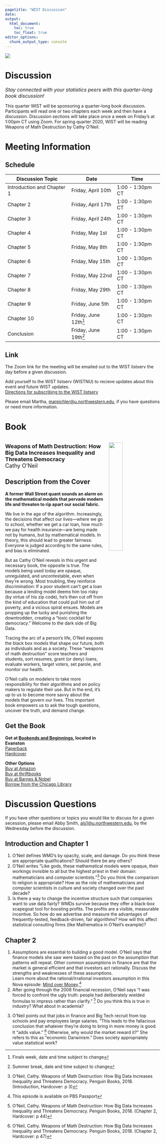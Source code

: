 ```yaml
---
pagetitle: "WIST Discussion"
date: 
output:
  html_document:
    toc: true
    toc_float: true
editor_options: 
  chunk_output_type: console
---
```

<img src="WIST-withname.png" /> 

<h1> Discussion </h1> 
<font size=3> <i> Stay connected with your statistics peers with this quarter-long book discussion! </i> </font>   

This quarter WIST will be sponsoring a quarter-long book discussion.  Participants will read one or two chapters each week and then have a discussion.  Discussion sections will take place once a week on Friday's at 1:00pm CT using Zoom.  For spring quarter 2020, WIST will be reading Weapons of Math Destruction by Cathy O'Neil.  

<h1> Meeting Information </h1> 


<h2> Schedule </h2> 

Discussion Topic | Date | Time  
----|---|-------  
Introduction and Chapter 1 | Friday, April 10th | 1:00 - 1:30pm CT   
Chapter 2 | Friday, April 17th  | 1:00 - 1:30pm CT     
Chapter 3 | Friday, April 24th  | 1:00 - 1:30pm CT     
Chapter 4 | Friday, May 1st     | 1:00 - 1:30pm CT     
Chapter 5 | Friday, May 8th     | 1:00 - 1:30pm CT     
Chapter 6 | Friday, May 15th    | 1:00 - 1:30pm CT     
Chapter 7 | Friday, May 22nd    | 1:00 - 1:30pm CT     
Chapter 8 | Friday, May 29th    | 1:00 - 1:30pm CT     
Chapter 9 | Friday, June 5th    | 1:00 - 1:30pm CT    
Chapter 10 | Friday, June 12th[^final] | 1:00 - 1:30pm CT   
Conclusion | Friday, June 19th[^break]  | 1:00 - 1:30pm CT     
  
[^final]: Finals week, date and time subject to change
[^break]: Summer break, date and time subject to change

<h2> Link </h2> 
The Zoom link for the meeting will be emailed out to the WIST listserv the day before a given discussion.  

Add yourself to the WIST listserv (WISTNU) to recieve updates about this event and future WIST updates.  
[Directions for subscribing to the WIST listserv](Listserv.pdf)

Please email Martha, <a href="mailto:mareichler@u.northwestern.edu"> mareichler@u.northwestern.edu</a>, if you have questions or need more information. 


<h1> Book </h1>  
<img alt = '' width='30%' src="Cover-WeaponsofMathDestruction.jpg" align="right" style="margin:15px;"/>  
<font size = 4> <b>Weapons of Math Destruction: How Big Data Increases Inequality and Threatens Democracy </b> </font>  
<font size = 4> Cathy O'Neil </font> 

<h2> Description from the Cover </h2> 

**A former Wall Street quant sounds an alarm on the mathematical models that pervade modern life and threaten to rip apart our social fabric.** 

We live in the age of the algorithm. Increasingly, the decisions that affect our lives—where we go to school, whether we get a car loan, how much we pay for health insurance—are being made not by humans, but by mathematical models. In theory, this should lead to greater fairness: Everyone is judged according to the same rules, and bias is eliminated.  

But as Cathy O’Neil reveals in this urgent and necessary book, the opposite is true. The models being used today are opaque, unregulated, and uncontestable, even when they’re wrong. Most troubling, they reinforce discrimination: If a poor student can’t get a loan because a lending model deems him too risky (by virtue of his zip code), he’s then cut off from the kind of education that could pull him out of poverty, and a vicious spiral ensues. Models are propping up the lucky and punishing the downtrodden, creating a “toxic cocktail for democracy.” Welcome to the dark side of Big Data.  

Tracing the arc of a person’s life, O’Neil exposes the black box models that shape our future, both as individuals and as a society. These “weapons of math destruction” score teachers and students, sort resumes, grant (or deny) loans, evaluate workers, target voters, set parole, and monitor our health.

O’Neil calls on modelers to take more responsibility for their algorithms and on policy makers to regulate their use. But in the end, it’s up to us to become more savvy about the models that govern our lives. This important book empowers us to ask the tough questions, uncover the truth, and demand change. 

<h2> Get the Book </h2> 

**Get at [Bookends and Beginnings](https://www.bookendsandbeginnings.com/), located in Evanston**  
[Paperback](https://www.bookendsandbeginnings.com/book/9780553418835)  
[Hardcover](https://www.bookendsandbeginnings.com/book/9780553418811)

**Other Options**  
[Buy at Amazon](https://www.amazon.com/Weapons-Math-Destruction-Increases-Inequality/dp/0553418815)  
[Buy at thriftbooks](https://www.thriftbooks.com/w/weapons-of-math-destruction-how-big-data-increases-inequality-and-threatens-democracy_cathy-oneil/10762409/#isbn=0553418831&idiq=24418430)  
[Buy at Barnes & Nobel](https://www.barnesandnoble.com/w/weapons-of-math-destruction-cathy-oneil/1123130166?ean=9780553418835)  
[Borrow from the Chicago Library](https://chipublib.bibliocommons.com/item/show/1786498126)


<h1> Discussion Questions </h1>  
If you have other questions or topics you would like to discuss for a given secession, please email Abby Smith, <a href="mailto:als1@u.northwestern.edu"> als1@u.northwestern.edu</a>, by the Wednesday before the discussion.  


<h2> Introduction and Chapter 1</h2>  
1. O’Neil defines WMD’s by opacity, scale, and damage.   Do you think these are appropriate qualifications? Should there be any others? 
2. O'Neil writes "Like gods, these mathematical models were opaque, their workings invisible to all but the highest priest in their domain: mathematicians and computer scientists."[^ONeil3] Do you think the comparison to religion is appropriate?  How as the role of mathematicians and computer scientists in culture and society changed over the past decade?   
3.  Is there a way to change the incentive structure such that companies want to use data fairly?  WMDs survive because they offer a black-box scapegoat tool for boosting profits. The profits are a visible, measurable incentive.   So how do we advertise and measure the advantages of frequently-tested, feedback-driven, fair algorithms?  How will this affect statistical consulting firms (like Mathematica in O'Neil's example)? 

[^ONeil3]: O’Neil, Cathy. Weapons of Math Destruction: How Big Data Increases Inequality and Threatens Democracy. Penguin Books, 2018. (Introduction, Hardcover: p 3) 

<h2> Chapter 2 </h2>
<ol>
  <li>Assumptions are essential to building a good model.  O’Neil says that finance models she saw were based on the past on the assumption that patterns will repeat.  Other common assumptions in finance are that the market is general efficient and that investors act rationally.  Discuss the strengths and weaknesses of these assumptions.  
Learn more about the rational/irrational investors assumption in this Nova episode: [Mind over Money](https://www.pbs.org/video/nova-mind-over-money/).^[This episode is available on PBS Passport]  
  </li>
  <li>After going through the 2008 financial recession, O’Neil says “I was forced to confront the ugly truth: people had deliberately wielded formulas to impress rather than clarify.” [^ONeil44]   Do you think this is true in industry? What about in academia? 
  </li>
  <li>O’Neil points out that jobs in finance and Big Tech recruit from top schools and pay employees large salaries.  “This leads to the fallacious conclusion that whatever they’re doing to bring in more money is good.  It “adds value.” [^ONeil47] Otherwise, why would the market reward it?” She refers to this as “economic Darwinism.” Does society appropriately value statistical work? 

  </li>
</ol>

[^ONeil44]: O’Neil, Cathy. Weapons of Math Destruction: How Big Data Increases Inequality and Threatens Democracy. Penguin Books, 2018. (Chapter 2, Hardcover: p 44) 
[^ONeil47]: O’Neil, Cathy. Weapons of Math Destruction: How Big Data Increases Inequality and Threatens Democracy. Penguin Books, 2018. (Chapter 2, Hardcover: p 47) 

